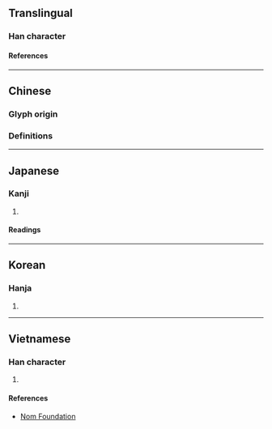 {{character info}}
==Translingual==

===Han character===
{{Han char|rn=64|rad=手|as=16|sn=19|four=|canj=QMHM|ids=⿰扌歷}}

====References====
{{Han ref|kx=0462.280|dkj=12957|dj=0811.280|hdz=31982.090|uh=650A}}

----

==Chinese==

===Glyph origin===
{{Han etym}}

===Definitions===
{{zh-see|擽|v}}
{{zh-see|搦|v}}

----

==Japanese==

===Kanji===
{{ja-kanji|grade=|rs=手16}}

# {{rfdef|ja|sort=手16}}

====Readings====
{{ja-readings
|on=ふき, りゃく
|kun=うつ
}}

----

==Korean==

===Hanja===
{{ko-hanja|hangeul=[[려]]>[[여]]|eumhun=|rv=ryeo>yeo|mr=ryŏ>yŏ|y=lye>ye}}

# {{rfdef|ko|sort=手16}}

----

==Vietnamese==

===Han character===
{{vi-readings|rs=手16|reading=[[lách]], [[rạch]], [[rịch]], [[vạch]]}}

# {{rfdef|vi|sort=手16}}

====References====
* [http://nomfoundation.org/common/nom_details.php?codepoint=650a Nom Foundation]